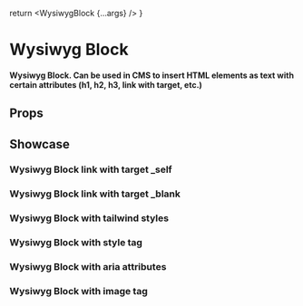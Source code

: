 
<Meta of={WysiwygStories} />

  return <WysiwygBlock {...args} />
}

# Wysiwyg Block

#### Wysiwyg Block. Can be used in CMS to insert HTML elements as text with certain attributes (h1, h2, h3, link with target, etc.)

## Props

<ArgTypes />

## Showcase

### Wysiwyg Block link with target \_self

<Canvas>
  <Story of={WysiwygStories.LinkWithTargetSelf} />
</Canvas>

### Wysiwyg Block link with target \_blank

<Canvas>
  <Story of={WysiwygStories.LinkWithTargetBlank} />
</Canvas>

### Wysiwyg Block with tailwind styles

<Canvas>
  <Story of={WysiwygStories.WithTailwindStyles} />
</Canvas>

### Wysiwyg Block with style tag

<Canvas>
  <Story of={WysiwygStories.WithStyleTag} />
</Canvas>

### Wysiwyg Block with aria attributes

<Canvas>
  <Story of={WysiwygStories.WithAriaAttributes} />
</Canvas>

<Canvas>
  <Story of={WysiwygStories.YoutubeEmbedVideoIframe} />
</Canvas>

<Canvas>
  <Story of={WysiwygStories.WebsiteWithScrolling} />
</Canvas>

### Wysiwyg Block with image tag

<Canvas>
  <Story of={WysiwygStories.WithImageTag} />
</Canvas>
